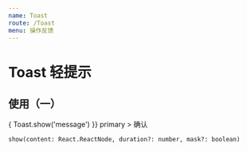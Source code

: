 ```yaml
---
name: Toast
route: /Toast
menu: 操作反馈
---
```



# Toast 轻提示

## 使用（一）
<Playground>
  <div>
    <Button.Group>
      <Button.Self
        color="blue"
        onClick={() => {
          Toast.show('message')
        }}
        primary
      >
        确认
      </Button.Self>
    </Button.Group>
  </div>
</Playground>

```
show(content: React.ReactNode, duration?: number, mask?: boolean)
```
